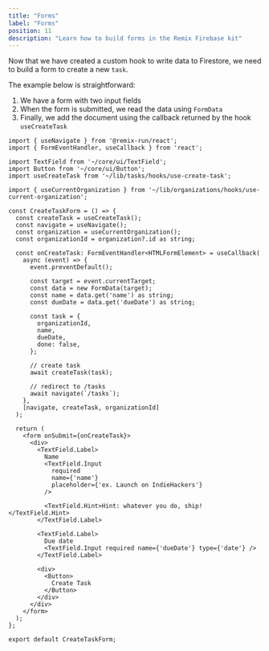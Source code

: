 ```yaml
---
title: "Forms"
label: "Forms"
position: 11
description: "Learn how to build forms in the Remix Firebase kit"
---
```


Now that we have created a custom hook to write data to Firestore, we need to build a form to create a new `task`.

The example below is straightforward:
1. We have a form with two input fields
2. When the form is submitted, we read the data using `FormData`
3. Finally, we add the document using the callback returned by the hook `useCreateTask`

```tsx title="components/tasks/CreateTaskForm.tsx"
import { useNavigate } from '@remix-run/react';
import { FormEventHandler, useCallback } from 'react';

import TextField from '~/core/ui/TextField';
import Button from '~/core/ui/Button';
import useCreateTask from '~/lib/tasks/hooks/use-create-task';

import { useCurrentOrganization } from '~/lib/organizations/hooks/use-current-organization';

const CreateTaskForm = () => {
  const createTask = useCreateTask();
  const navigate = useNavigate();
  const organization = useCurrentOrganization();
  const organizationId = organization?.id as string;

  const onCreateTask: FormEventHandler<HTMLFormElement> = useCallback(
    async (event) => {
      event.preventDefault();

      const target = event.currentTarget;
      const data = new FormData(target);
      const name = data.get('name') as string;
      const dueDate = data.get('dueDate') as string;

      const task = {
        organizationId,
        name,
        dueDate,
        done: false,
      };

      // create task
      await createTask(task);

      // redirect to /tasks
      await navigate(`/tasks`);
    },
    [navigate, createTask, organizationId]
  );

  return (
    <form onSubmit={onCreateTask}>
      <div>
        <TextField.Label>
          Name
          <TextField.Input
            required
            name={'name'}
            placeholder={'ex. Launch on IndieHackers'}
          />

          <TextField.Hint>Hint: whatever you do, ship!</TextField.Hint>
        </TextField.Label>

        <TextField.Label>
          Due date
          <TextField.Input required name={'dueDate'} type={'date'} />
        </TextField.Label>

        <div>
          <Button>
            Create Task
          </Button>
        </div>
      </div>
    </form>
  );
};

export default CreateTaskForm;
```
